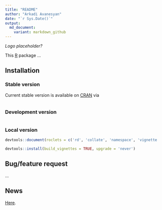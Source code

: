 ```yaml
---
title: "README"
author: "Arkadi Avanesyan"
date: "`r Sys.Date()`"
output:
  md_document:
    variant: markdown_github
---
```


_Logo placeholder?_

This [R](https://www.R-project.org/) package ...  

## Installation

### Stable version

Current stable version is available on [CRAN](https://CRAN.R-project.org/) via

```R
```

### Development version
```R
```

### Local version

```r
devtools::document(roclets = c('rd', 'collate', 'namespace', 'vignette'))

devtools::install(build_vignettes = TRUE, upgrade = 'never')
```


## Bug/feature request
...


## News
[Here](...). 
